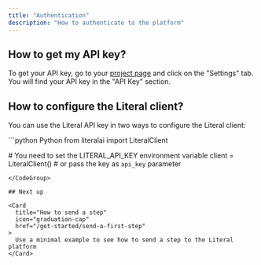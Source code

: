 ```yaml
---
title: "Authentication"
description: "How to authenticate to the platform"
---
```


## How to get my API key?

To get your API key, go to your [project page](https://cloud.getliteral.ai) and click on the "Settings" tab. You will find your API key in the "API Key" section.

## How to configure the Literal client?

You can use the Literal API key in two ways to configure the Literal client:

<CodeGroup>
```python Python
from literalai import LiteralClient

# You need to set the LITERAL_API_KEY environment variable 
client = LiteralClient() # or pass the key as `api_key` parameter
```
</CodeGroup>

## Next up

<Card
  title="How to send a step"
  icon="graduation-cap"
  href="/get-started/send-a-first-step"
>
  Use a minimal example to see how to send a step to the Literal platform
</Card>
